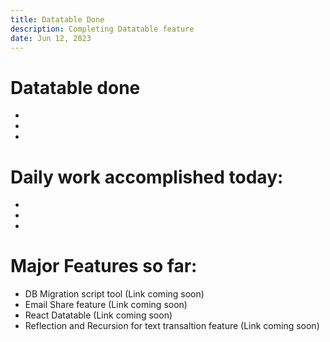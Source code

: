 ```yaml
---
title: Datatable Done
description: Completing Datatable feature
date: Jun 12, 2023
---
```


# Datatable done

-
-
-

# Daily work accomplished today:

-
-
-

# Major Features so far:

- DB Migration script tool (Link coming soon)
- Email Share feature (Link coming soon)
- React Datatable (Link coming soon)
- Reflection and Recursion for text transaltion feature (Link coming soon)
